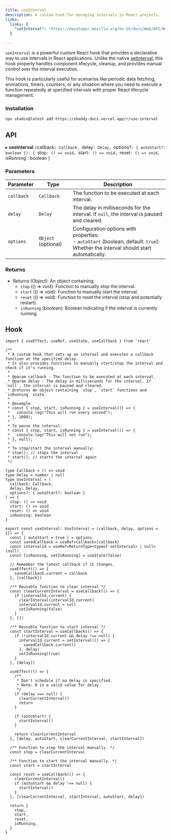 ```yaml
---
title: useInterval
description: A custom hook for managing intervals in React projects.
links:
  links: {
    "setInterval": "https://developer.mozilla.org/en-US/docs/Web/API/WindowOrWorkerGlobalScope/setInterval"
  }

---
```


`useInterval` is a powerful custom React hook that provides a declarative way to use intervals in React applications. Unlike the native [setInterval](https://developer.mozilla.org/en-US/docs/Web/API/WindowOrWorkerGlobalScope/setInterval), this hook properly handles component lifecycle, cleanup, and provides manual control over the interval execution.

This hook is particularly useful for scenarios like periodic data fetching, animations, timers, counters, or any situation where you need to execute a function repeatedly at specified intervals with proper React lifecycle management.

<ComponentPreview name="use-interval-example" />

### Installation

```bash
npx shadcn@latest add https://shaddy-docs.vercel.app/r/use-interval
```

## API
▸ **useInterval** `(`callback`: Callback, `delay`: Delay, `options?`: { autoStart?: boolean }): { `stop`: () => void, `start`: () => void, `reset`: () => void, `isRunning`: boolean }

### Parameters

| Parameter | Type | Description |
| --- | --- | --- |
| `callback` | `Callback` | The function to be executed at each interval. |
| `delay` | `Delay` | The delay in milliseconds for the interval. If `null`, the interval is paused and cleared. |
| `options` | `Object` (optional) | Configuration options with properties:<br />- `autoStart` (boolean, default: `true`): Whether the interval should start automatically. |

### Returns

- Returns (Object): An object containing:
  - `stop` (() => void): Function to manually stop the interval.
  - `start` (() => void): Function to manually start the interval.
  - `reset` (() => void): Function to reset the interval (stop and potentially restart).
  - `isRunning` (boolean): Boolean indicating if the interval is currently running.

## Hook

```tsx
import { useEffect, useRef, useState, useCallback } from 'react'

/**
 * A custom hook that sets up an interval and executes a callback function at the specified delay.
 * It also provides functions to manually start/stop the interval and check if it's running.
 *
 * @param callback - The function to be executed at each interval.
 * @param delay - The delay in milliseconds for the interval. If `null`, the interval is paused and cleared.
 * @returns An object containing `stop`, `start` functions and `isRunning` state.
 *
 * @example
 * const { stop, start, isRunning } = useInterval(() => {
 *   console.log("This will run every second");
 * }, 1000);
 *
 * To pause the interval:
 * const { stop, start, isRunning } = useInterval(() => {
 *   console.log("This will not run");
 * }, null);
 *
 * To stop/start the interval manually:
 * stop(); // stops the interval
 * start(); // starts the interval again
 */

type Callback = () => void
type Delay = number | null
type UseInterval = (
  callback: Callback,
  delay: Delay,
  options?: { autoStart?: boolean }
) => {
  stop: () => void
  start: () => void
  reset: () => void
  isRunning: boolean
}

export const useInterval: UseInterval = (callback, delay, options = {}) => {
  const { autoStart = true } = options
  const savedCallback = useRef<Callback>(callback)
  const intervalId = useRef<ReturnType<typeof setInterval> | null>(null)
  const [isRunning, setIsRunning] = useState(false)

  // Remember the latest callback if it changes.
  useEffect(() => {
    savedCallback.current = callback
  }, [callback])

  /** Reusable function to clear interval */
  const clearCurrentInterval = useCallback(() => {
    if (intervalId.current) {
      clearInterval(intervalId.current)
      intervalId.current = null
      setIsRunning(false)
    }
  }, [])

  /** Reusable function to start interval */
  const startInterval = useCallback(() => {
    if (!intervalId.current && delay !== null) {
      intervalId.current = setInterval(() => {
        savedCallback.current()
      }, delay)
      setIsRunning(true)
    }
  }, [delay])

  useEffect(() => {
    /**
     * Don't schedule if no delay is specified.
     * Note: 0 is a valid value for delay.
     */
    if (delay === null) {
      clearCurrentInterval()
      return
    }

    if (autoStart) {
      startInterval()
    }

    return clearCurrentInterval
  }, [delay, autoStart, clearCurrentInterval, startInterval])

  /** Function to stop the interval manually. */
  const stop = clearCurrentInterval

  /** Function to start the interval manually. */
  const start = startInterval

  const reset = useCallback(() => {
    clearCurrentInterval()
    if (autoStart && delay !== null) {
      startInterval()
    }
  }, [clearCurrentInterval, startInterval, autoStart, delay])

  return {
    stop,
    start,
    reset,
    isRunning,
  }
}
